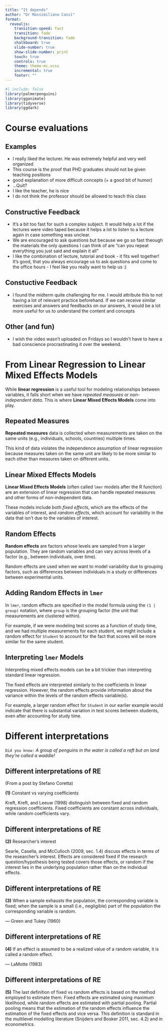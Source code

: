 ```yaml
---
title: "It depends"
author: "Dr Massimiliano Canzi"
format: 
  revealjs:
    transition-speed: fast
    transition: fade
    background-transition: fade
    chalkboard: true
    slide-number: true
    show-slide-number: print
    touch: true
    controls: true
    theme: theme-mc.scss
    incremental: true
    footer: ""
---
```


```r
#| include: false
library(palmerpenguins)
library(gganimate)
library(tidyverse)
library(ggdark)
```

# Course evaluations 

## Examples

- I really liked the lecturer. He was extremely helpful and very well organized
- This course is the proof that PHD graduates should not be given teaching positions
- good explanation of more difficult concepts (+ a good bit of humor)
- ...Quit?
- I like the teacher, he is nice
- I do not think the professor should be allowed to teach this class

## Constructive Feedback

- It’s a bit too fast for such a complex subject. It would help a lot if the lectures were video taped because it helps a lot to listen to a lecture again in case something was unclear. 
- We are encouraged to ask questions but because we go so fast theough the materials the only questions I can think of are "can you repeat everything you just said and explain it all”
- I like the combination of lecture, tutorial and book - it fits well together! It's good, that you always encourage us to ask questions and come to the office hours - I feel like you really want to help us :)

## Constuctive Feedback

- I found the midterm quite challenging for me. I would attribute this to not having a lot of relevant practice beforehand. If we can receive similar exercises and answers and feedbacks on our answers, it would be a lot more useful for us to understand the content and concepts


## Other (and fun)

- I wish the video wasn't uploaded on Fridays so I wouldn't have to have a bad conscience procrastinating it over the weekend.


# From Linear Regression to Linear Mixed Effects Models

While **linear regression** is a useful tool for modeling relationships between variables, it falls short when we have *repeated measures* or *non-independent data*. This is where **Linear Mixed Effects Models** come into play.

## Repeated Measures

**Repeated measures** data is collected when measurements are taken on the same units (e.g., individuals, schools, countries) multiple times. 

This kind of data violates the independence assumption of linear regression because measures taken on the same unit are likely to be more similar to each other than measures taken on different units.

## Linear Mixed Effects Models

**Linear Mixed Effects Models** (often called `lmer` models after the R function) are an extension of linear regression that can handle repeated measures and other forms of non-independent data.

These models include both *fixed effects*, which are the effects of the variables of interest, and *random effects*, which account for variability in the data that isn't due to the variables of interest.

## Random Effects

**Random effects** are factors whose levels are sampled from a larger population. They are random variables and can vary across levels of a factor (e.g., between individuals, over time).

Random effects are used when we want to model variability due to grouping factors, such as differences between individuals in a study or differences between experimental units. 

## Adding Random Effects in `lmer`

In `lmer`, random effects are specified in the model formula using the `(1 | group)` notation, where `group` is the grouping factor (the unit that measurements are clustered within).

For example, if we were modeling test scores as a function of study time, and we had multiple measurements for each student, we might include a random effect for `Student` to account for the fact that scores will be more similar for the same student.

## Interpreting `lmer` Models

Interpreting mixed effects models can be a bit trickier than interpreting standard linear regression. 

The fixed effects are interpreted similarly to the coefficients in linear regression. However, the random effects provide information about the variance within the levels of the random effects variable(s).

For example, a larger random effect for `Student` in our earlier example would indicate that there is substantial variation in test scores between students, even after accounting for study time.

# Different interpretations

`Did you know:` _A group of penguins in the water is called a raft but on land they're called a waddle!_

## Different interpretations of RE

(From a post by Stefano Coretta) 

__(1)__ Constant vs varying coefficients

Kreft, Kreft, and Leeuw (1998) distinguish between fixed and random regression coefficients. Fixed coefficients are constant across individuals, while random coefficients vary.

## Different interpretations of RE

__(2)__ Researcher’s interest

Searle, Casella, and McCulloch (2009, sec. 1.4) discuss effects in terms of the researcher’s interest. Effects are considered fixed if the research question/hypothesis being tested covers those effects, or random if the interest lies in the underlying population rather than on the individual effects.

## Different interpretations of RE

__(3)__ When a sample exhausts the population, the corresponding variable is fixed; when the sample is a small (i.e., negligible) part of the population the corresponding variable is random.  

— Green and Tukey (1960)

## Different interpretations of RE

__(4)__ If an effect is assumed to be a realized value of a random variable, it is called a random effect.  

— LaMotte (1983)

## Different interpretations of RE

__(5)__ The last definition of fixed vs random effects is based on the method employed to estimate them. Fixed effects are estimated using maximum likelihood, while random effects are estimated with partial pooling. Partial pooling means that the estimation of the random effects influence the estimation of the fixed effects and vice versa. This definition is standard in the multilevel modelling literature (Snijders and Bosker 2011, sec. 4.2) and in econometrics.

